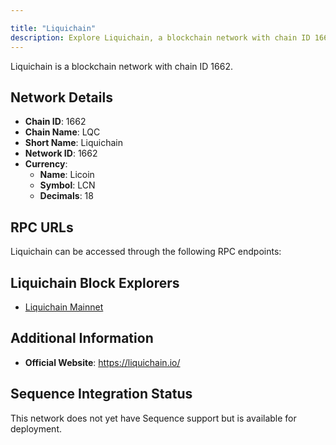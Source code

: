 ```yaml
---

title: "Liquichain"
description: Explore Liquichain, a blockchain network with chain ID 1662. Learn about its native currency, Licoin, and how to interact with the network.
---
```




Liquichain is a blockchain network with chain ID 1662.

## Network Details

- **Chain ID**: 1662
- **Chain Name**: LQC
- **Short Name**: Liquichain
- **Network ID**: 1662
- **Currency**: 
  - **Name**: Licoin
  - **Symbol**: LCN
  - **Decimals**: 18

## RPC URLs

Liquichain can be accessed through the following RPC endpoints:



## Liquichain Block Explorers

- [Liquichain Mainnet](https://mainnet.liquichain.io)

## Additional Information

- **Official Website**: https://liquichain.io/

## Sequence Integration Status

This network does not yet have Sequence support but is available for deployment.
